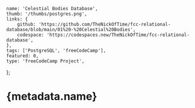 	name: 'Celestial Bodies Database',
	thumb: '/thumbs/postgres.png',
	links: {
		github: 'https://github.com/TheNickOfTime/fcc-relational-database/blob/main/01%20-%20Celestial%20Bodies',
		codespace: 'https://codespaces.new/TheNickOfTime/fcc-relational-database',
	},
	tags: ['PostgreSQL', 'freeCodeCamp'],
	featured: 0,
	type: 'freeCodeCamp Project',
};

# {metadata.name}
